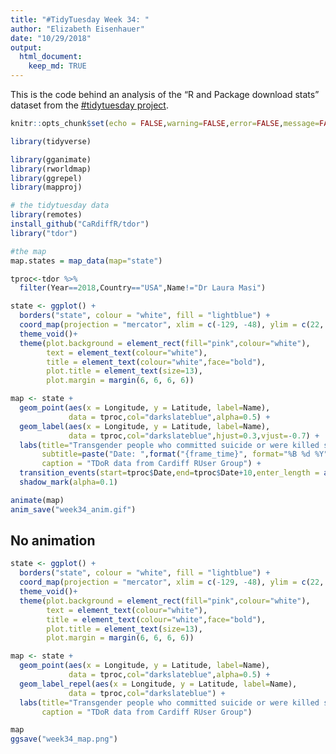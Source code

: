 ```yaml
---
title: "#TidyTuesday Week 34: "
author: "Elizabeth Eisenhauer"
date: "10/29/2018"
output: 
  html_document:
    keep_md: TRUE
---
```



This is the code behind an analysis of the "R and Package download stats" dataset from the [#tidytuesday project](https://github.com/rfordatascience/tidytuesday/tree/master/data/2018-10-30). 

```r
knitr::opts_chunk$set(echo = FALSE,warning=FALSE,error=FALSE,message=FALSE)

library(tidyverse)

library(gganimate)
library(rworldmap)
library(ggrepel)
library(mapproj)

```

```r
# the tidytuesday data
library(remotes)
install_github("CaRdiffR/tdor")
library("tdor")

#the map
map.states = map_data(map="state")
```

```r
tproc<-tdor %>%
  filter(Year==2018,Country=="USA",Name!="Dr Laura Masi")

state <- ggplot() +
  borders("state", colour = "white", fill = "lightblue") +
  coord_map(projection = "mercator", xlim = c(-129, -48), ylim = c(22, 52)) +
  theme_void()+
  theme(plot.background = element_rect(fill="pink",colour="white"),
        text = element_text(colour="white"),
        title = element_text(colour="white",face="bold"),
        plot.title = element_text(size=13),
        plot.margin = margin(6, 6, 6, 6))

map <- state +
  geom_point(aes(x = Longitude, y = Latitude, label=Name),
             data = tproc,col="darkslateblue",alpha=0.5) +
  geom_label(aes(x = Longitude, y = Latitude, label=Name),
             data = tproc,col="darkslateblue",hjust=0.3,vjust=-0.7) +
  labs(title="Transgender people who committed suicide or were killed so far in 2018",
       subtitle=paste("Date: ",format("{frame_time}", format="%B %d %Y"),sep=""),
       caption = "TDoR data from Cardiff RUser Group") +
  transition_events(start=tproc$Date,end=tproc$Date+10,enter_length = as.difftime(0, unit="days"),exit_length = as.difftime(15, unit="days"))+
  shadow_mark(alpha=0.1)

animate(map)
anim_save("week34_anim.gif")
```

## No animation

```r
state <- ggplot() +
  borders("state", colour = "white", fill = "lightblue") +
  coord_map(projection = "mercator", xlim = c(-129, -48), ylim = c(22, 52)) +
  theme_void()+
  theme(plot.background = element_rect(fill="pink",colour="white"),
        text = element_text(colour="white"),
        title = element_text(colour="white",face="bold"),
        plot.title = element_text(size=13),
        plot.margin = margin(6, 6, 6, 6))

map <- state +
  geom_point(aes(x = Longitude, y = Latitude, label=Name),
             data = tproc,col="darkslateblue",alpha=0.5) +
  geom_label_repel(aes(x = Longitude, y = Latitude, label=Name),
             data = tproc,col="darkslateblue") +
  labs(title="Transgender people who committed suicide or were killed so far in 2018",
       caption = "TDoR data from Cardiff RUser Group")

map
ggsave("week34_map.png")
```

